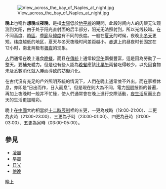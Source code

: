 {{Redirect|夜}}
{{Unreferenced|time=2020-07-15T04:20:52+00:00}}
[[File:View_across_the_bay_of_Naples_at_night.jpg|thumb]]

'''晚上'''也稱作'''想晚'''或'''夜晚'''，是指[[太陽|太陽]]低於[[地平線|地平線]]的期間，此段时间内人的肉眼无法观测到太阳，由于处于阳光直射面的后半部分，阳光无法照射到，所以光线较暗。在不同高度、[[時區|時區]]、[[季節|季節]]及[[緯度|緯度]]有不同的長度。一般在[[夏天|夏天]]的时候，夜晚比[[冬天|冬天]]更短。纬度越低的地区，夏天与冬天夜晚时间差距越小。[[赤道|赤道]]上的昼夜时长固定在12小时，南北两极有[[极夜|极夜]]的现象。

[[人|人]]們通常在晚上進食[[晚餐|晚餐]]，而且在[[傳統|傳統]]上通常較[[早餐|早]][[午餐|午]]兩餐豐富，這是因為勞動了一整天，要補充體力。但是也有些人認為[[晚餐|晚餐]]應該比[[早餐|早]][[午餐|午]]兩餐吃得較少，以免因食物未及悉數消化就入[[睡|睡]]而導致的妨礙消化。

在古代沒有充足的戶外照明系統的情況下，人們在晚上通常並不外出，而在家裡休息，亦即是“日出而作，日入而息”。但是現在則大為不同，電力[[照明|照明]]技術的普遍，再加上夜晚时一般并不忙碌，使人們通常會在晚上進行交際活動，[[夜生活|夜生活]]反而比白天的生活更加精彩。

晚上在[[中國|中國]]大約相當於[[干支|十二時辰制]]裡的五更，一更為戌時（19:00-21:00）、二更為亥時（21:00-23:00）、三更為子時（23:00-01:00）、四更為丑時（01:00-03:00）、五更為寅時（03:00-05:00）。

==參見==
{{Commonscat|Night}}
* [[凌晨|凌晨]]
* [[早晨|早晨]]
* [[日光|日光]]
* [[傍晚|傍晚]]

{{一天裡的時間細分}}

{{Authority control}}
[[Category:晚上|]]